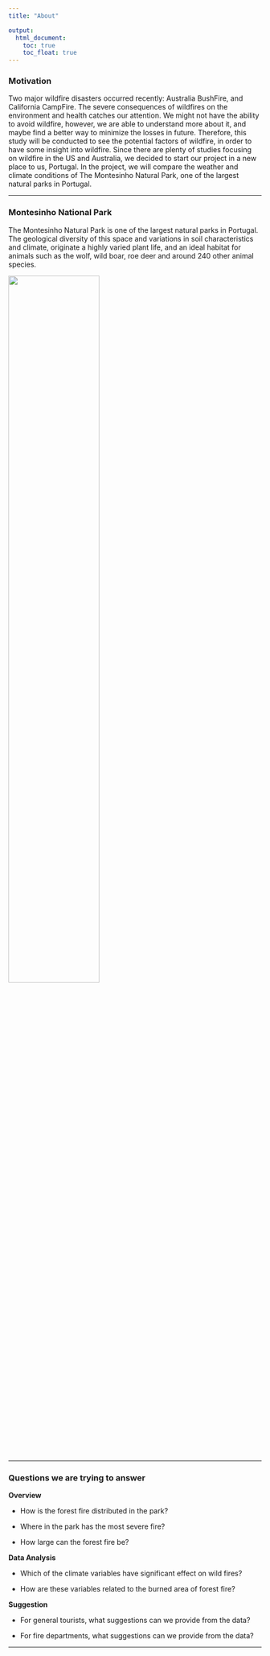 ```yaml
---
title: "About"

output: 
  html_document:
    toc: true
    toc_float: true
---
```


### Motivation

Two major wildfire disasters occurred recently: Australia BushFire, and California CampFire. The severe consequences of wildfires on the environment and health catches our attention. We might not have the ability to avoid wildfire, however, we are able to understand more about it, and maybe find a better way to minimize the losses in future. Therefore, this study will be conducted to see the potential factors of wildfire, in order to have some insight into wildfire. Since there are plenty of studies focusing on wildfire in the US and Australia, we decided to start our project in a new place to us, Portugal. In the project, we will compare the weather and climate conditions of The Montesinho Natural Park, one of the largest natural parks in Portugal.

***

### Montesinho National Park

The Montesinho Natural Park is one of the largest natural parks in Portugal. The geological diversity of this space and variations in soil characteristics and climate, originate a highly varied plant life, and an ideal habitat for animals such as the wolf, wild boar, roe deer and around 240 other animal species.

<img src="picture/park.jpg" style="width:60%">

***

### Questions we are trying to answer

**Overview**

* How is the forest fire distributed in the park?

* Where in the park has the most severe fire?

* How large can the forest fire be?


**Data Analysis** 

* Which of the climate variables have significant effect on wild fires?

* How are these variables related to the burned area of forest fire?


**Suggestion** 

* For general tourists, what suggestions can we provide from the data? 

* For fire departments, what suggestions can we provide from the data?

***







